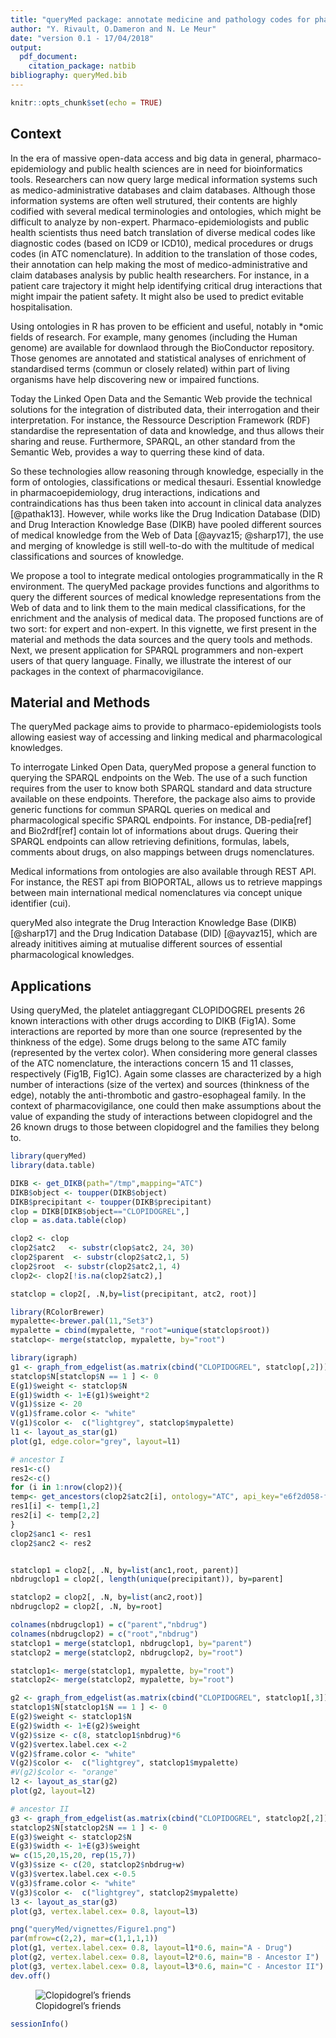```yaml
---
title: "queryMed package: annotate medicine and pathology codes for pharmaco-epidemiological studies"
author: "Y. Rivault, O.Dameron and N. Le Meur"
date: "version 0.1 - 17/04/2018"
output: 
  pdf_document:
    citation_package: natbib
bibliography: queryMed.bib
---
```

  
```r
knitr::opts_chunk$set(echo = TRUE)
```

## Context

In the era of massive open-data access and big data in general, pharmaco-epidemiology and public health sciences are in need for bioinformatics tools. Researchers can now query large medical information systems such as medico-administrative databases and claim databases. Although those information systems are often well strutured, their contents are highly codified with several medical terminologies and ontologies, which might be difficult to analyze by non-expert. Pharmaco-epidemiologists and public health scientists thus need batch translation of diverse medical codes like diagnostic codes (based on ICD9 or ICD10), medical procedures or drugs codes (in ATC nomenclature). In addition to the translation of those codes, their annotation can help making the most of medico-administrative and claim databases analysis by public health researchers. For instance, in a patient care trajectory it might help identifying  critical drug interactions that might impair the patient safety. It might also be used to predict evitable hospitalisation.

Using ontologies in R has proven to be efficient and useful, notably in *omic fields of research. For example, many genomes (including the Human genome) are available for downlaod through the BioConductor repository. Those genomes are annotated and statistical analyses of enrichment of standardised terms (commun or closely related) within part of living organisms have help discovering new or impaired functions.

Today the Linked Open Data and the Semantic Web provide the technical solutions for the integration of distributed data, their interrogation and their interpretation. For instance, the Ressource Description Framework (RDF) standardise the representation of data and knowledge, and thus allows their sharing and reuse. Furthermore, SPARQL, an other standard from the Semantic Web, provides a way to querring these kind of data.

So these technologies allow reasoning through knowledge, especially in the form of ontologies, classifications or medical thesauri. Essential knowledge in pharmacoepidemiology, drug interactions, indications and contraindications has thus been taken into account in clinical data analyzes [@pathak13]. However, while works like the Drug Indication Database (DID) and Drug Interaction Knowledge Base (DIKB) have pooled different sources of medical knowledge from the Web of Data [@ayvaz15; @sharp17], the use and merging of knowledge is still well-to-do with the multitude of medical classifications and sources of knowledge.

We propose a tool to integrate medical ontologies programmatically in the R environment. The queryMed package provides functions and algorithms to query the different sources of medical knowledge representations from the Web of data and to link them to the main medical classifications, for the enrichment and the analysis of medical data. The proposed functions are of two sort: for expert and non-expert. In this vignette, we first present in the material and methods the data sources and the query tools and methods. Next, we present application for SPARQL programmers and non-expert users of that query language. Finally, we illustrate the interest of our packages in the context of pharmacovigilance.


## Material and Methods 

The queryMed package aims to provide to pharmaco-epidemiologists tools allowing easiest way of accessing and linking medical and pharmacological knowledges.

To interrogate Linked Open Data, queryMed propose a general function to querying the SPARQL endpoints on the Web. The use of a such function requires from the user to know both SPARQL standard and data structure available on these endpoints. Therefore, the package also aims to provide generic functions for commun SPARQL queries on medical and pharmacological specific SPARQL endpoints.
For instance, DB-pedia[ref] and Bio2rdf[ref] contain lot of informations about drugs. Quering their SPARQL endpoints can allow retrieving definitions, formulas, labels, comments about drugs, on also mappings between drugs nomenclatures.

Medical informations from ontologies are also available through REST API. For instance, the REST api from BIOPORTAL, allows us to retrieve mappings between main international medical nomenclatures via concept unique identifier (cui).

queryMed also integrate the Drug Interaction Knowledge Base (DIKB) [@sharp17] and the Drug Indication Database (DID) [@ayvaz15], which are already inititives aiming at mutualise different sources of essential pharmacological knowledges.




## Applications

Using queryMed, the platelet antiaggregant CLOPIDOGREL presents 26 known interactions with other drugs according to DIKB (Fig1A). Some interactions are reported by more than one source (represented by the thinkness of the edge). Some drugs belong to the same ATC family (represented by the vertex color). When considering more general classes of the ATC nomenclature, the interactions concern 15 and 11 classes, respectively (Fig1B, Fig1C). Again some classes are characterized by a high number of interactions (size of the vertex) and sources (thinkness of the edge), notably the anti-thrombotic and gastro-esophageal family. In the context of pharmacovigilance, one could then make assumptions about the value of expanding the study of interactions between clopidogrel and the 26 known drugs to those between clopidogrel and the families they belong to. 

```r
library(queryMed)
library(data.table)
```

```r
DIKB <- get_DIKB(path="/tmp",mapping="ATC")
DIKB$object <- toupper(DIKB$object)
DIKB$precipitant <- toupper(DIKB$precipitant)
clop = DIKB[DIKB$object=="CLOPIDOGREL",]
clop = as.data.table(clop)

clop2 <- clop 
clop2$atc2   <- substr(clop$atc2, 24, 30)
clop2$parent  <- substr(clop2$atc2,1, 5)
clop2$root  <- substr(clop2$atc2,1, 4)
clop2<- clop2[!is.na(clop2$atc2),]

statclop = clop2[, .N,by=list(precipitant, atc2, root)]
```


```r
library(RColorBrewer)
mypalette<-brewer.pal(11,"Set3")
mypalette = cbind(mypalette, "root"=unique(statclop$root))
statclop<- merge(statclop, mypalette, by="root")

library(igraph)
g1 <- graph_from_edgelist(as.matrix(cbind("CLOPIDOGREL", statclop[,2])), directed=F) 
statclop$N[statclop$N == 1 ] <- 0
E(g1)$weight <- statclop$N         
E(g1)$width <- 1+E(g1)$weight*2
V(g1)$size <- 20
V(g1)$frame.color <- "white"
V(g1)$color <-  c("lightgrey", statclop$mypalette)
l1 <- layout_as_star(g1)
plot(g1, edge.color="grey", layout=l1)

# ancestor I
res1<-c()
res2<-c()
for (i in 1:nrow(clop2)){
temp<- get_ancestors(clop2$atc2[i], ontology="ATC", api_key="e6f2d058-f206-4ac7-a8f9-60b84c9e57dc")
res1[i] <- temp[1,2]
res2[i] <- temp[2,2]
}
clop2$anc1 <- res1 
clop2$anc2 <- res2 


statclop1 = clop2[, .N, by=list(anc1,root, parent)]
nbdrugclop1 = clop2[, length(unique(precipitant)), by=parent]

statclop2 = clop2[, .N, by=list(anc2,root)]
nbdrugclop2 = clop2[, .N, by=root]

colnames(nbdrugclop1) = c("parent","nbdrug")
colnames(nbdrugclop2) = c("root","nbdrug")
statclop1 = merge(statclop1, nbdrugclop1, by="parent")
statclop2 = merge(statclop2, nbdrugclop2, by="root")

statclop1<- merge(statclop1, mypalette, by="root")
statclop2<- merge(statclop2, mypalette, by="root")

g2 <- graph_from_edgelist(as.matrix(cbind("CLOPIDOGREL", statclop1[,3])), directed=F ) 
statclop1$N[statclop1$N == 1 ] <- 0
E(g2)$weight <- statclop1$N         
E(g2)$width <- 1+E(g2)$weight
V(g2)$size <- c(8, statclop1$nbdrug)*6
V(g2)$vertex.label.cex <-2
V(g2)$frame.color <- "white"
V(g2)$color <-  c("lightgrey", statclop1$mypalette)
#V(g2)$color <- "orange"
l2 <- layout_as_star(g2)
plot(g2, layout=l2)

# ancestor II
g3 <- graph_from_edgelist(as.matrix(cbind("CLOPIDOGREL", statclop2[,2])), directed=F) 
statclop2$N[statclop2$N == 1 ] <- 0
E(g3)$weight <- statclop2$N         
E(g3)$width <- 1+E(g3)$weight
w= c(15,20,15,20, rep(15,7))
V(g3)$size <- c(20, statclop2$nbdrug+w)
V(g3)$vertex.label.cex <-0.5
V(g3)$frame.color <- "white"
V(g3)$color <-  c("lightgrey", statclop2$mypalette)
l3 <- layout_as_star(g3)
plot(g3, vertex.label.cex= 0.8, layout=l3)

png("queryMed/vignettes/Figure1.png")
par(mfrow=c(2,2), mar=c(1,1,1,1)) 
plot(g1, vertex.label.cex= 0.8, layout=l1*0.6, main="A - Drug")
plot(g2, vertex.label.cex= 0.8, layout=l2*0.6, main="B - Ancestor I")
plot(g3, vertex.label.cex= 0.8, layout=l3*0.6, main="C - Ancestor II")
dev.off()

```

![Clopidogrel's friends](Figure1.png)

```r
sessionInfo()
```




